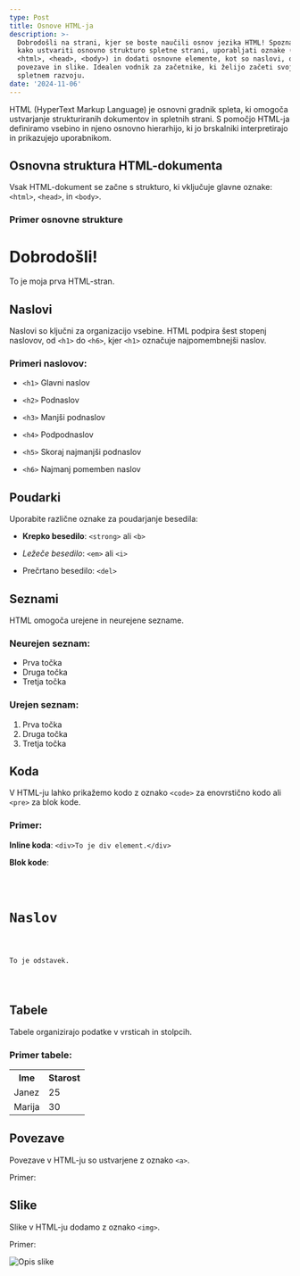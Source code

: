 ```yaml
---
type: Post
title: Osnove HTML-ja
description: >-
  Dobrodošli na strani, kjer se boste naučili osnov jezika HTML! Spoznali boste,
  kako ustvariti osnovno strukturo spletne strani, uporabljati oznake (npr.
  <html>, <head>, <body>) in dodati osnovne elemente, kot so naslovi, odstavki,
  povezave in slike. Idealen vodnik za začetnike, ki želijo začeti svojo pot v
  spletnem razvoju.
date: '2024-11-06'
---
```

HTML (HyperText Markup Language) je osnovni gradnik spleta, ki omogoča ustvarjanje strukturiranih dokumentov in spletnih strani. S pomočjo HTML-ja definiramo vsebino in njeno osnovno hierarhijo, ki jo brskalniki interpretirajo in prikazujejo uporabnikom.

## Osnovna struktura HTML-dokumenta

Vsak HTML-dokument se začne s strukturo, ki vključuje glavne oznake: `<html>`, `<head>`, in `<body>`.

### Primer osnovne strukture

<!DOCTYPE html>

<html>
  <head>
    <title>Moja prva spletna stran</title>
  </head>
  <body>
    <h1>Dobrodošli!</h1>
    <p>To je moja prva HTML-stran.</p>
  </body>
</html>

## Naslovi

Naslovi so ključni za organizacijo vsebine. HTML podpira šest stopenj naslovov, od `<h1>` do `<h6>`, kjer `<h1>` označuje najpomembnejši naslov.

### Primeri naslovov:

*   `<h1>` Glavni naslov

*   `<h2>` Podnaslov

*   `<h3>` Manjši podnaslov

*   `<h4>` Podpodnaslov

*   `<h5>` Skoraj najmanjši podnaslov

*   `<h6>` Najmanj pomemben naslov

## Poudarki

Uporabite različne oznake za poudarjanje besedila:

*   **Krepko besedilo**: `<strong>` ali `<b>`

*   *Ležeče besedilo*: `<em>` ali `<i>`

*   Prečrtano besedilo: `<del>`

## Seznami

HTML omogoča urejene in neurejene sezname.

### Neurejen seznam:

<ul>
  <li>Prva točka</li>
  <li>Druga točka</li>
  <li>Tretja točka</li>
</ul>

### Urejen seznam:

<ol>
  <li>Prva točka</li>
  <li>Druga točka</li>
  <li>Tretja točka</li>
</ol>

## Koda

V HTML-ju lahko prikažemo kodo z oznako `<code>` za enovrstično kodo ali `<pre>` za blok kode.

### Primer:

**Inline koda**: `<div>To je div element.</div>`

**Blok kode**:

<pre>
  <code>
    <h1>Naslov</h1>
    <p>To je odstavek.</p>
  </code>
</pre>

## Tabele

Tabele organizirajo podatke v vrsticah in stolpcih.

### Primer tabele:

<table>
  <tr>
    <th>Ime</th>
    <th>Starost</th>
  </tr>
  <tr>
    <td>Janez</td>
    <td>25</td>
  </tr>
  <tr>
    <td>Marija</td>
    <td>30</td>
  </tr>
</table>

## Povezave

Povezave v HTML-ju so ustvarjene z oznako `<a>`.

Primer:

<a href="https\://www\.example.com"></a>

## Slike

Slike v HTML-ju dodamo z oznako `<img>`.

Primer:

<img src="slika.jpg" alt="Opis slike">

